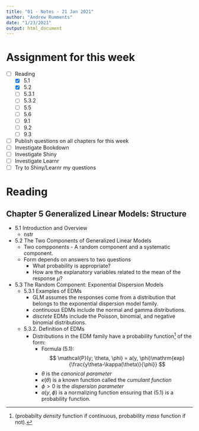 ```yaml
---
title: "01 - Notes - 21 Jan 2021"
author: "Andrew Rumments"
date: "1/23/2021"
output: html_document
---
```


# Assignment for this week
+ [ ] Reading
  + [X] 5.1
  + [X] 5.2
  + [ ] 5.3.1
  + [ ] 5.3.2
  + [ ] 5.5
  + [ ] 5.6
  + [ ] 9.1
  + [ ] 9.2
  + [ ] 9.3
+ [ ] Publish questions on all chapters for this week
+ [ ] Investigate Bookdown
+ [ ] Investigate Shiny
+ [ ] Investigate Learnr
+ [ ] Try to Shiny/Learnr my questions



# Reading
## Chapter 5 Generalized Linear Models: Structure
+ 5.1 Introduction and Overview
  + nstr
+ 5.2 The Two Components of Generalized Linear Models
  + Two compponents - A random component and a systematic component.
  + Form depends on answers to two questions
    + What probability is appropriate?
    + How are the explanatory variables related to the mean of the response $\mu$?
+ 5.3 The Random Component: Exponential Dispersion Models
  + 5.3.1 Examples of EDMs
    + GLM assumes the responses come from a distribution that belongs to the exponential dispersion model family.
    + *continuous* EDMs include the normal and gamma distributions.
    + *discrete* EDMs include the Poisson, binomial, and negative binomial distributions.
    
  + 5.3.2. Definition of EDMs
    + Distributions in the EDM family have a probability function^[(probabilty *density* function if continuous, probability *mass* function if not).] of the form:
      + Formula (5.1):$$ \mathcal{P}(y; \theta, \phi) = a(y, \phi)\mathrm{exp}{\frac{y\theta-\kappa(\theta)}{\phi}}  $$ 
      + $\theta$ is the *canonical parameter*
      + $\kappa(\theta)$ is a known function called the *cumulant function*
      + $\phi > 0$ is the *dispersion parameter*
      + $a(y,\phi)$ is a normalizing function ensuring that (5.1) is a probability function.
    
    


